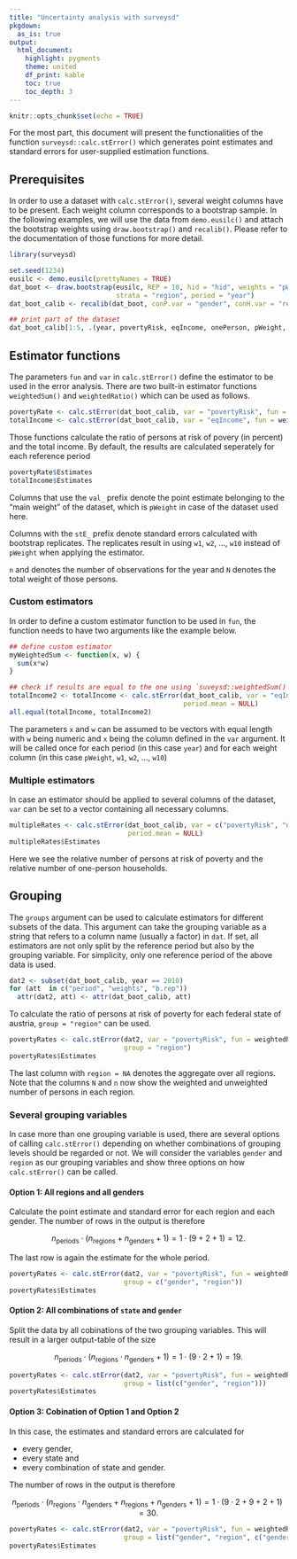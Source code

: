 ```yaml
---
title: "Uncertainty analysis with surveysd"
pkgdown:
  as_is: true
output:
  html_document:
    highlight: pygments
    theme: united
    df_print: kable
    toc: true
    toc_depth: 3
---
```


```r
knitr::opts_chunk$set(echo = TRUE)
```

For the most part, this document will present the functionalities of the function 
`surveysd::calc.stError()` which generates point estimates and standard errors for
user-supplied estimation functions.

## Prerequisites

In order to use a dataset with `calc.stError()`, several weight columns have to be present. Each
weight column corresponds to a bootstrap sample. In the following examples, we will use the data 
from `demo.eusilc()` and attach the bootstrap weights using `draw.bootstrap()` and `recalib()`. Please 
refer to the documentation of those functions for more detail.

```r
library(surveysd)

set.seed(1234)
eusilc <- demo.eusilc(prettyNames = TRUE)
dat_boot <- draw.bootstrap(eusilc, REP = 10, hid = "hid", weights = "pWeight",
                           strata = "region", period = "year")
dat_boot_calib <- recalib(dat_boot, conP.var = "gender", conH.var = "region")

## print part of the dataset
dat_boot_calib[1:5, .(year, povertyRisk, eqIncome, onePerson, pWeight, w1, w2, w3, w4, w5)]
```


## Estimator functions

The parameters `fun` and `var` in `calc.stError()` define the estimator to be used in the error 
analysis. There are two built-in estimator functions `weightedSum()` and `weightedRatio()` which can
be used as follows.


```r
povertyRate <- calc.stError(dat_boot_calib, var = "povertyRisk", fun = weightedRatio, period.mean = NULL)
totalIncome <- calc.stError(dat_boot_calib, var = "eqIncome", fun = weightedSum, period.mean = NULL)
```

Those functions calculate the ratio of persons at risk of povery (in percent) and the total income.
By default, the results are calculated seperately for each reference period

```r
povertyRate$Estimates
totalIncome$Estimates
```

Columns that use the `val_` prefix denote the point estimate belonging to the "main weight" of the
dataset, which is `pWeight` in case of the dataset used here.

Columns with the `stE_` prefix denote standard errors calculated with bootstrap replicates. The
replicates result in using `w1`, `w2`, ..., `w10` instead of `pWeight` when applying the estimator.

`n` and denotes the number of observations for the year and `N` denotes the total weight of those
persons.

### Custom estimators

In order to define a custom estimator function to be used in `fun`, the function needs to have
two arguments like the example below.

```r
## define custom estimator
myWeightedSum <- function(x, w) {
  sum(x*w)
}

## check if results are equal to the one using `suveysd::weightedSum()`
totalIncome2 <- totalIncome <- calc.stError(dat_boot_calib, var = "eqIncome", fun = weightedSum, 
                                            period.mean = NULL)
all.equal(totalIncome, totalIncome2)
```

The parameters `x` and `w` can be assumed to be vectors with equal length with `w` being numeric and
`x` being the column defined in the `var` argument. It will be called once for each period (in this
case `year`) and for each weight column (in this case `pWeight`, `w1`, `w2`, ..., `w10`)

### Multiple estimators

In case an estimator should be applied to several columns of the dataset, `var` can be set to
a vector containing all necessary columns.

```r
multipleRates <- calc.stError(dat_boot_calib, var = c("povertyRisk", "onePerson"), fun = weightedRatio, 
                              period.mean = NULL)
multipleRates$Estimates
```
Here we see the relative number of persons at risk of poverty and the relative number of one-person
households.

## Grouping

The `groups` argument can be used to calculate estimators for different subsets of the data. This
argument can take the grouping variable as a string that refers to a column name (usually a factor) 
in `dat`. If set, all estimators are not only split by the reference period but also by the
grouping variable. For simplicity, only one reference period of the above data is used.

```r
dat2 <- subset(dat_boot_calib, year == 2010)
for (att  in c("period", "weights", "b.rep"))
  attr(dat2, att) <- attr(dat_boot_calib, att)
```

To calculate the ratio of persons at risk of poverty for each federal state of austria, 
`group = "region"` can be used.

```r
povertyRates <- calc.stError(dat2, var = "povertyRisk", fun = weightedRatio, period.mean = NULL,
                             group = "region")
povertyRates$Estimates
```

The last column with `region = NA` denotes the aggregate over all regions. Note that the
columns `N` and `n` now show the weighted and unweighted number of persons in each region.

### Several grouping variables

In case more than one grouping variable is used, there are several options of calling 
`calc.stError()` depending on whether combinations of grouping levels should be regarded or not.
We will consider the variables `gender` and `region` as our grouping variables and show three 
options on how `calc.stError()` can be called.

#### Option 1: All regions and all genders

Calculate the point estimate and standard error for each region and each gender. The number of 
rows in the output is therefore 

$$n_\text{periods}\cdot(n_\text{regions} + n_\text{genders} + 1) = 1\cdot(9 + 2 + 1) = 12.$$

The last row is again the estimate for the whole period.

```r
povertyRates <- calc.stError(dat2, var = "povertyRisk", fun = weightedRatio, period.mean = NULL,
                             group = c("gender", "region"))
povertyRates$Estimates

```

#### Option 2: All combinations of `state` and `gender`

Split the data by all cobinations of the two grouping variables. This will result in a larger 
output-table of the size

$$n_\text{periods}\cdot(n_\text{regions} \cdot n_\text{genders} + 1) = 1\cdot(9\cdot2 + 1)= 19.$$

```r
povertyRates <- calc.stError(dat2, var = "povertyRisk", fun = weightedRatio, period.mean = NULL,
                             group = list(c("gender", "region")))
povertyRates$Estimates
```

#### Option 3: Cobination of Option 1 and Option 2

In this case, the estimates and standard errors are calculated for

* every gender,
* every state and
* every combination of state and gender.

The number of rows in the output is therefore 

$$n_\text{periods}\cdot(n_\text{regions} \cdot n_\text{genders} + n_\text{regions} + n_\text{genders} + 1) = 1\cdot(9\cdot2 + 9 + 2 + 1) = 30.$$

```r
povertyRates <- calc.stError(dat2, var = "povertyRisk", fun = weightedRatio, period.mean = NULL,
                             group = list("gender", "region", c("gender", "region")))
povertyRates$Estimates
```

